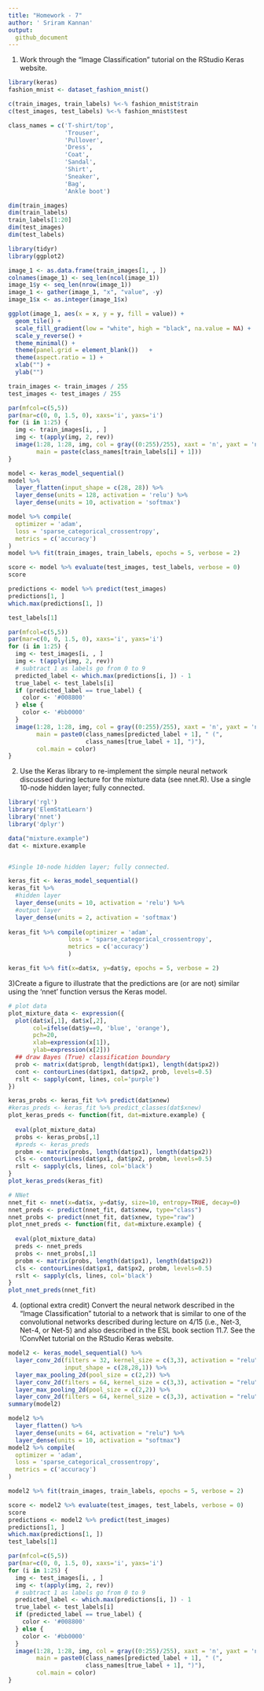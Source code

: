 ```yaml
---
title: "Homework - 7"
author: ' Sriram Kannan'
output:
  github_document
---
```


1) Work through the "Image Classification" tutorial on the RStudio Keras website.

```r
library(keras)
fashion_mnist <- dataset_fashion_mnist()

c(train_images, train_labels) %<-% fashion_mnist$train
c(test_images, test_labels) %<-% fashion_mnist$test

class_names = c('T-shirt/top',
                'Trouser',
                'Pullover',
                'Dress',
                'Coat', 
                'Sandal',
                'Shirt',
                'Sneaker',
                'Bag',
                'Ankle boot')

dim(train_images)
dim(train_labels)
train_labels[1:20]
dim(test_images)
dim(test_labels)
```

```r
library(tidyr)
library(ggplot2)

image_1 <- as.data.frame(train_images[1, , ])
colnames(image_1) <- seq_len(ncol(image_1))
image_1$y <- seq_len(nrow(image_1))
image_1 <- gather(image_1, "x", "value", -y)
image_1$x <- as.integer(image_1$x)

ggplot(image_1, aes(x = x, y = y, fill = value)) +
  geom_tile() +
  scale_fill_gradient(low = "white", high = "black", na.value = NA) +
  scale_y_reverse() +
  theme_minimal() +
  theme(panel.grid = element_blank())   +
  theme(aspect.ratio = 1) +
  xlab("") +
  ylab("")
```
```r
train_images <- train_images / 255
test_images <- test_images / 255
```

```r
par(mfcol=c(5,5))
par(mar=c(0, 0, 1.5, 0), xaxs='i', yaxs='i')
for (i in 1:25) { 
  img <- train_images[i, , ]
  img <- t(apply(img, 2, rev)) 
  image(1:28, 1:28, img, col = gray((0:255)/255), xaxt = 'n', yaxt = 'n',
        main = paste(class_names[train_labels[i] + 1]))
}
```


```r
model <- keras_model_sequential()
model %>%
  layer_flatten(input_shape = c(28, 28)) %>%
  layer_dense(units = 128, activation = 'relu') %>%
  layer_dense(units = 10, activation = 'softmax')

model %>% compile(
  optimizer = 'adam', 
  loss = 'sparse_categorical_crossentropy',
  metrics = c('accuracy')
)
model %>% fit(train_images, train_labels, epochs = 5, verbose = 2)
```
```r
score <- model %>% evaluate(test_images, test_labels, verbose = 0)
score
```
```r
predictions <- model %>% predict(test_images)
predictions[1, ]
which.max(predictions[1, ])
```
```r
test_labels[1]
```

```r
par(mfcol=c(5,5))
par(mar=c(0, 0, 1.5, 0), xaxs='i', yaxs='i')
for (i in 1:25) { 
  img <- test_images[i, , ]
  img <- t(apply(img, 2, rev)) 
  # subtract 1 as labels go from 0 to 9
  predicted_label <- which.max(predictions[i, ]) - 1
  true_label <- test_labels[i]
  if (predicted_label == true_label) {
    color <- '#008800' 
  } else {
    color <- '#bb0000'
  }
  image(1:28, 1:28, img, col = gray((0:255)/255), xaxt = 'n', yaxt = 'n',
        main = paste0(class_names[predicted_label + 1], " (",
                      class_names[true_label + 1], ")"),
        col.main = color)
}
```

2) Use the Keras library to re-implement the simple neural network discussed during lecture for the mixture data (see nnet.R). Use a single 10-node hidden layer; fully connected.

```r
library('rgl')
library('ElemStatLearn')
library('nnet')
library('dplyr')

data("mixture.example")
dat <- mixture.example


#Single 10-node hidden layer; fully connected.

keras_fit <- keras_model_sequential()
keras_fit %>% 
  #hidden layer
  layer_dense(units = 10, activation = 'relu') %>%
  #output layer
  layer_dense(units = 2, activation = 'softmax') 
  
keras_fit %>% compile(optimizer = 'adam', 
                 loss = 'sparse_categorical_crossentropy', 
                 metrics = c('accuracy') 
                 )

keras_fit %>% fit(x=dat$x, y=dat$y, epochs = 5, verbose = 2) 
```


3)Create a figure to illustrate that the predictions are (or are not) similar using the 'nnet' function versus the Keras model.

```r
# plot data
plot_mixture_data <- expression({
  plot(dat$x[,1], dat$x[,2],
       col=ifelse(dat$y==0, 'blue', 'orange'),
       pch=20,
       xlab=expression(x[1]),
       ylab=expression(x[2]))
  ## draw Bayes (True) classification boundary
  prob <- matrix(dat$prob, length(dat$px1), length(dat$px2))
  cont <- contourLines(dat$px1, dat$px2, prob, levels=0.5)
  rslt <- sapply(cont, lines, col='purple')
})
```


```r
keras_probs <- keras_fit %>% predict(dat$xnew)
#keras_preds <- keras_fit %>% predict_classes(dat$xnew)
plot_keras_preds <- function(fit, dat=mixture.example) {
  
  eval(plot_mixture_data)
  probs <- keras_probs[,1]
  #preds <- keras_preds
  probm <- matrix(probs, length(dat$px1), length(dat$px2))
  cls <- contourLines(dat$px1, dat$px2, probm, levels=0.5)
  rslt <- sapply(cls, lines, col='black')
}
plot_keras_preds(keras_fit) 
```

```r
# NNet
nnet_fit <- nnet(x=dat$x, y=dat$y, size=10, entropy=TRUE, decay=0) 
nnet_preds <- predict(nnet_fit, dat$xnew, type="class")
nnet_probs <- predict(nnet_fit, dat$xnew, type="raw")
plot_nnet_preds <- function(fit, dat=mixture.example) {
  
  eval(plot_mixture_data)
  preds <- nnet_preds
  probs <- nnet_probs[,1]
  probm <- matrix(probs, length(dat$px1), length(dat$px2))
  cls <- contourLines(dat$px1, dat$px2, probm, levels=0.5)
  rslt <- sapply(cls, lines, col='black')
}
plot_nnet_preds(nnet_fit) 
```



4) (optional extra credit) Convert the neural network described in the "Image Classification" tutorial to a network that is similar to one of the convolutional networks described during lecture on 4/15 (i.e., Net-3, Net-4, or Net-5) and also described in the ESL book section 11.7. See the !ConvNet tutorial on the RStudio Keras website.

```r
model2 <- keras_model_sequential() %>% 
  layer_conv_2d(filters = 32, kernel_size = c(3,3), activation = "relu", 
                input_shape = c(28,28,1)) %>% 
  layer_max_pooling_2d(pool_size = c(2,2)) %>% 
  layer_conv_2d(filters = 64, kernel_size = c(3,3), activation = "relu") %>% 
  layer_max_pooling_2d(pool_size = c(2,2)) %>% 
  layer_conv_2d(filters = 64, kernel_size = c(3,3), activation = "relu")
summary(model2)
```
```r
model2 %>% 
  layer_flatten() %>% 
  layer_dense(units = 64, activation = "relu") %>% 
  layer_dense(units = 10, activation = "softmax")
model2 %>% compile(
  optimizer = 'adam', 
  loss = 'sparse_categorical_crossentropy',
  metrics = c('accuracy')
)
```

```r
model2 %>% fit(train_images, train_labels, epochs = 5, verbose = 2)
```
```r
score <- model2 %>% evaluate(test_images, test_labels, verbose = 0)
score
predictions <- model2 %>% predict(test_images)
predictions[1, ]
which.max(predictions[1, ])
test_labels[1]
```


```r
par(mfcol=c(5,5))
par(mar=c(0, 0, 1.5, 0), xaxs='i', yaxs='i')
for (i in 1:25) { 
  img <- test_images[i, , ]
  img <- t(apply(img, 2, rev)) 
  # subtract 1 as labels go from 0 to 9
  predicted_label <- which.max(predictions[i, ]) - 1
  true_label <- test_labels[i]
  if (predicted_label == true_label) {
    color <- '#008800' 
  } else {
    color <- '#bb0000'
  }
  image(1:28, 1:28, img, col = gray((0:255)/255), xaxt = 'n', yaxt = 'n',
        main = paste0(class_names[predicted_label + 1], " (",
                      class_names[true_label + 1], ")"),
        col.main = color)
}
```




